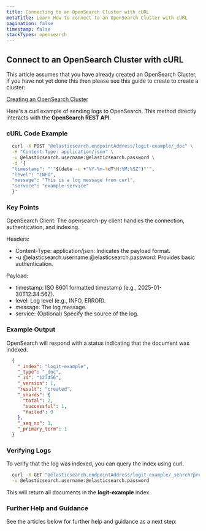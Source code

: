 ```yaml
---
title: Connecting to an OpenSearch Cluster with cURL
metaTitle: Learn How to connect to an OpenSearch Cluster with cURL
pagination: false
timestamp: false
stackTypes: opensearch
---
```


## Connect to an OpenSearch Cluster with cURL

This article assumes that you have already created an OpenSearch Cluster, if you have not yet done this then 
please see this guide to create to create a cluster:

[Creating an OpenSearch Cluster](creating-opensearch-cluster.mdx)

Here's a curl example of sending logs to OpenSearch. This method directly interacts with the __OpenSearch REST API__.

<Steps>

### cURL Code Example

  ```cmd copy /@elasticsearch.endpointAddress/ /@elasticsearch.username/ /@elasticsearch.password/
    curl -X POST "@elasticsearch.endpointAddress/logit-example/_doc" \
    -H "Content-Type: application/json" \
    -u @elasticsearch.username:@elasticsearch.password \
    -d '{
    "timestamp": "'"$(date -u +"%Y-%m-%dT%H:%M:%SZ")"'",
    "level": "INFO",
    "message": "This is a log message from curl",
    "service": "example-service"
    }'
  ```
  
  ### Key Points

  OpenSearch Client: The opensearch-py client handles the connection, authentication, and indexing.

  Headers:
  * Content-Type: application/json: Indicates the payload format.
  * -u @elasticsearch.username:@elasticsearch.password: Provides basic authentication.

  Payload:
  * timestamp: ISO 8601 formatted timestamp (e.g., 2025-01-30T12:34:56Z).
  * level: Log level (e.g., INFO, ERROR).
  * message: The log message.
  * service: (Optional) Specify the source of the log.

  ### Example Output

  OpenSearch will respond with a status indicating that the document was indexed.

  ```json
    {
      "_index": "logit-example",
      "_type": "_doc",
      "_id": "123456",
      "_version": 1,
      "result": "created",
      "_shards": {
        "total": 2,
        "successful": 1,
        "failed": 0
      },
      "_seq_no": 1,
      "_primary_term": 1
    }
  ```

  ### Verifying Logs

  To verify that the log was indexed, you can query the index using curl.

  ```bash copy /@elasticsearch.endpointAddress/ /@elasticsearch.username/ /@elasticsearch.password/
    curl -X GET "@elasticsearch.endpointAddress/logit-example/_search?pretty=true" \
    -u @elasticsearch.username:@elasticsearch.password
  ```

  This will return all documents in the __logit-example__ index.

  ### Further Help and Guidance

  See the articles below for further help and guidance as a next step:

</Steps>
